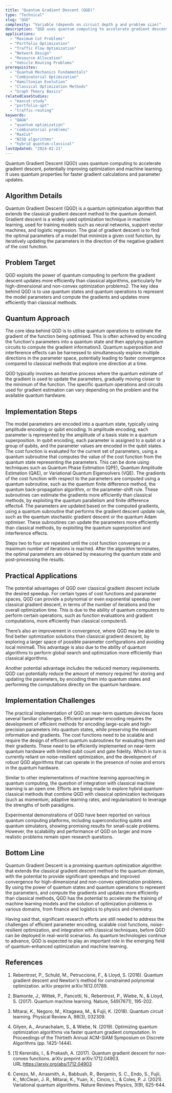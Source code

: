 ```yaml
---
title: "Quantum Gradient Descent (QGD)"
type: "Technical"
slug: "QGD"
complexity: "Variable (depends on circuit depth p and problem size)"
description: "QGD uses quantum computing to accelerate gradient descent, potentially improving optimization and machine learning. It uses quantum properties for faster gradient calculations and parameter updates."
applications:
  - "Maximum Cut Problems"
  - "Portfolio Optimization"
  - "Traffic Flow Optimization"
  - "Network Design"
  - "Resource Allocation"
  - "Vehicle Routing Problems"
prerequisites:
  - "Quantum Mechanics Fundamentals"
  - "Combinatorial Optimization"
  - "Hamiltonian Evolution"
  - "Classical Optimization Methods"
  - "Graph Theory Basics"
relatedCaseStudies:
  - "maxcut-study"
  - "portfolio-opt"
  - "traffic-routing"
keywords:
  - "QAOA"
  - "quantum optimization"
  - "combinatorial problems"
  - "MaxCut"
  - "NISQ algorithms"
  - "hybrid quantum-classical"
lastUpdated: "2024-02-21"
---
```


Quantum Gradient Descent (QGD) uses quantum computing to accelerate gradient descent, potentially improving optimization and machine learning. It uses quantum properties for faster gradient calculations and parameter updates.

## Algorithm Details

Quantum Gradient Descent (QGD) is a quantum optimization algorithm that extends the classical gradient descent method to the quantum domain1. Gradient descent is a widely used optimization technique in machine learning, used for training models such as neural networks, support vector machines, and logistic regression. The goal of gradient descent is to find the optimal parameters of a model that minimize a given cost function, by iteratively updating the parameters in the direction of the negative gradient of the cost function.

## Problem Target

QGD exploits the power of quantum computing to perform the gradient descent updates more efficiently than classical algorithms, particularly for high-dimensional and non-convex optimization problems2. The key idea behind QGD is to use quantum states and quantum operations to represent the model parameters and compute the gradients and updates more efficiently than classical methods.

## Quantum Approach

The core idea behind QGD is to utilise quantum operations to estimate the gradient of the function being optimised. This is often achieved by encoding the function's parameters into a quantum state and then applying quantum circuits to compute the gradient information3. Quantum superposition and interference effects can be harnessed to simultaneously explore multiple directions in the parameter space, potentially leading to faster convergence compared to classical methods that explore one direction at a time.

QGD typically involves an iterative process where the quantum estimate of the gradient is used to update the parameters, gradually moving closer to the minimum of the function. The specific quantum operations and circuits used for gradient estimation can vary depending on the problem and the available quantum hardware.

## Implementation Steps

<Steps>
  <Step title="Parameter encoding">
    The model parameters are encoded into a quantum state, typically using amplitude encoding or qubit encoding. In amplitude encoding, each parameter is represented by the amplitude of a basis state in a quantum superposition. In qubit encoding, each parameter is assigned to a qubit or a group of qubits, and the parameter values are encoded in the qubit states.
  </Step>
  <Step title="Cost function evaluation">
    The cost function is evaluated for the current set of parameters, using a quantum subroutine that computes the value of the cost function from the quantum state representing the parameters. This can be done using techniques such as Quantum Phase Estimation (QPE), Quantum Amplitude Estimation (QAE), or Variational Quantum Eigensolvers (VQE).
  </Step>
  <Step title="Gradient computation">
    The gradients of the cost function with respect to the parameters are computed using a quantum subroutine, such as the quantum finite difference method, the quantum back-propagation algorithm, or the parameter-shift rule. These subroutines can estimate the gradients more efficiently than classical methods, by exploiting the quantum parallelism and finite difference effects4.
  </Step>
  <Step title="Parameter update">
    The parameters are updated based on the computed gradients, using a quantum subroutine that performs the gradient descent update rule, such as the quantum stochastic gradient descent or the quantum Adam optimiser. These subroutines can update the parameters more efficiently than classical methods, by exploiting the quantum superposition and interference effects.
  </Step>
</Steps>

Steps two to four are repeated until the cost function converges or a maximum number of iterations is reached. After the algorithm terminates, the optimal parameters are obtained by measuring the quantum state and post-processing the results.

## Practical Applications

The potential advantages of QGD over classical gradient descent include the desired speedup. For certain types of cost functions and parameter spaces, QGD can provide a polynomial or even exponential speedup over classical gradient descent, in terms of the number of iterations and the overall optimization time. This is due to the ability of quantum computers to perform certain operations, such as function evaluations and gradient computations, more efficiently than classical computers5.

There’s also an improvement in convergence, where QGD may be able to find better optimization solutions than classical gradient descent, by exploring a larger space of possible parameter configurations and avoiding local minima6. This advantage is also due to the ability of quantum algorithms to perform global search and optimization more efficiently than classical algorithms.

Another potential advantage includes the reduced memory requirements. QGD can potentially reduce the amount of memory required for storing and updating the parameters, by encoding them into quantum states and performing the computations directly on the quantum hardware.

## Implementation Challenges

The practical implementation of QGD on near-term quantum devices faces several familiar challenges. Efficient parameter encoding requires the development of efficient methods for encoding large-scale and high-precision parameters into quantum states, while preserving the relevant information and gradients. The cost functions need to be scalable and require the design of efficient quantum subroutines for evaluating them and their gradients. These need to be efficiently implemented on near-term quantum hardware with limited qubit count and gate fidelity. Which in turn is currently reliant on noise-resilient optimization, and the development of robust QGD algorithms that can operate in the presence of noise and errors in the quantum hardware.

Similar to other implementations of machine learning approaching in quantum computing, the question of integration with classical machine learning is an open one. Efforts are being made to explore hybrid quantum-classical methods that combine QGD with classical optimization techniques (such as momentum, adaptive learning rates, and regularisation) to leverage the strengths of both paradigms.

Experimental demonstrations of QGD have been reported on various quantum computing platforms, including superconducting qubits and quantum simulators, showing promising results for small-scale problems. However, the scalability and performance of QGD on larger and more realistic problems remain open research questions.

## Bottom Line

Quantum Gradient Descent is a promising quantum optimization algorithm that extends the classical gradient descent method to the quantum domain, with the potential to provide significant speedups and improved convergence for high-dimensional and non-convex optimization problems. By using the power of quantum states and quantum operations to represent the parameters, and compute the gradients and updates more efficiently than classical methods, QGD has the potential to accelerate the training of machine learning models and the solution of optimization problems in various domains, from finance and logistics to physics and chemistry. 

Having said that, significant research efforts are still needed to address the challenges of efficient parameter encoding, scalable cost functions, noise-resilient optimization, and integration with classical techniques, before QGD can be deployed in real-world scenarios. As quantum technologies continue to advance, QGD is expected to play an important role in the emerging field of quantum-enhanced optimization and machine learning.

## References

1. Rebentrost, P., Schuld, M., Petruccione, F., & Lloyd, S. (2016). Quantum gradient descent and Newton's method for constrained polynomial optimization. arXiv preprint arXiv:1612.01789.

2. Biamonte, J., Wittek, P., Pancotti, N., Rebentrost, P., Wiebe, N., & Lloyd, S. (2017). Quantum machine learning. Nature, 549(7671), 195-202.

3. Mitarai, K., Negoro, M., Kitagawa, M., & Fujii, K. (2018). Quantum circuit learning. Physical Review A, 98(3), 032309.

4. Gilyen, A., Arunachalam, S., & Wiebe, N. (2019). Optimizing quantum optimization algorithms via faster quantum gradient computation. In Proceedings of the Thirtieth Annual ACM-SIAM Symposium on Discrete Algorithms (pp. 1425-1444).

5. [1] Kerenidis, I., & Prakash, A. (2017). Quantum gradient descent for non-convex functions. arXiv preprint arXiv:1712.04903. URL:https://arxiv.org/abs/1712.04903

6. Cerezo, M., Arrasmith, A., Babbush, R., Benjamin, S. C., Endo, S., Fujii, K., McClean, J. R., Mitarai, K., Yuan, X., Cincio, L., & Coles, P. J. (2021). Variational quantum algorithms. Nature Reviews Physics, 3(9), 625-644.